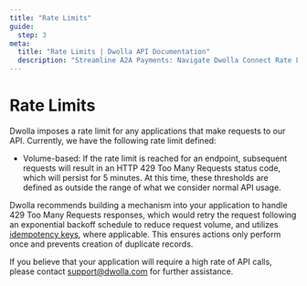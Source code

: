 ```yaml
---
title: "Rate Limits"
guide:
  step: 3
meta:
  title: "Rate Limits | Dwolla API Documentation"
  description: "Streamline A2A Payments: Navigate Dwolla Connect Rate Limits. Understand concurrency-based and volume-based limits, and learn to handle 429 Too Many Requests errors effectively. Build high-performance and scalable A2A payment experiences."
---
```


# Rate Limits

Dwolla imposes a rate limit for any applications that make requests to our API. Currently, we have the following rate limit defined:

- Volume-based: If the rate limit is reached for an endpoint, subsequent requests will result in an HTTP 429 Too Many Requests status code, which will persist for 5 minutes. At this time, these thresholds are defined as outside the range of what we consider normal API usage.

Dwolla recommends building a mechanism into your application to handle 429 Too Many Requests responses, which would retry the request following an exponential backoff schedule to reduce request volume, and utilizes [idempotency keys](https://developers.dwolla.com/docs/connect/api-reference/api-fundamentals/idempotency-key), where applicable. This ensures actions only perform once and prevents creation of duplicate records.

If you believe that your application will require a high rate of API calls, please contact support@dwolla.com for further assistance.
